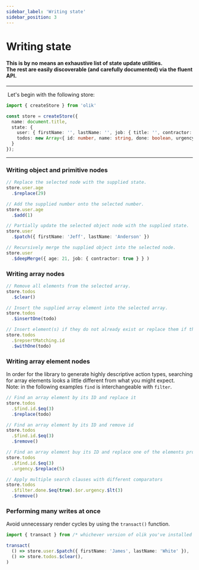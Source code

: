```yaml
---
sidebar_label: 'Writing state'
sidebar_position: 3
---
```


# Writing state

#### This is by no means an exhaustive list of state update utilities.<br/>The rest are easily discoverable (and carefully documented) via the fluent API.

---

<div className="lets-begin">
  <img/> Let's begin with the following store:
</div>

```ts
import { createStore } from 'olik'

const store = createStore({
  name: document.title,
  state: {
    user: { firstName: '', lastName: '', job: { title: '', contractor: false } },
    todos: new Array<{ id: number, name: string, done: boolean, urgency: number }>(),
  }
});
```

---

### Writing **object and primitive** nodes
```ts
// Replace the selected node with the supplied state.
store.user.age
  .$replace(29)

// Add the supplied number onto the selected number.
store.user.age
  .$add(1)

// Partially update the selected object node with the supplied state.
store.user
  .$patch({ firstName: 'Jeff', lastName: 'Anderson' })

// Recursively merge the supplied object into the selected node.
store.user
  .$deepMerge({ age: 21, job: { contractor: true } } )
```

### Writing **array** nodes
```ts
// Remove all elements from the selected array.
store.todos
  .$clear()

// Insert the supplied array element into the selected array.
store.todos
  .$insertOne(todo)

// Insert element(s) if they do not already exist or replace them if they do
store.todos
  .$repsertMatching.id
  .$withOne(todo)
```


### Writing **array element** nodes
In order for the library to generate highly descriptive action types, searching for array elements looks a little different from what you might expect.<br/>
Note: in the following examples `find` is interchangeable with `filter`.  

```ts
// Find an array element by its ID and replace it
store.todos
  .$find.id.$eq(3)
  .$replace(todo)

// Find an array element by its ID and remove id
store.todos
  .$find.id.$eq(3)
  .$remove()

// Find an array element buy its ID and replace one of the elements properties
store.todos
  .$find.id.$eq(3)
  .urgency.$replace(5)

// Apply multiple search clauses with different comparators
store.todos
  .$filter.done.$eq(true).$or.urgency.$lt(3)
  .$remove()
```

### Performing **many writes** at once
Avoid unnecessary render cycles by using the `transact()` function.
```ts
import { transact } from /* whichever version of olik you've installed */

transact(
  () => store.user.$patch({ firstName: 'James', lastName: 'White' }),
  () => store.todos.$clear(),
)
```